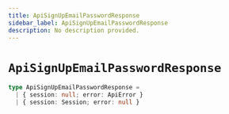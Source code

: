 ```yaml
---
title: ApiSignUpEmailPasswordResponse
sidebar_label: ApiSignUpEmailPasswordResponse
description: No description provided.
---
```


# `ApiSignUpEmailPasswordResponse`

```ts
type ApiSignUpEmailPasswordResponse =
  | { session: null; error: ApiError }
  | { session: Session; error: null }
```
